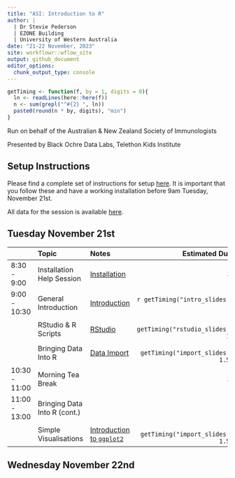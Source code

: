 ```yaml
---
title: "ASI: Introduction to R"
author: |
  | Dr Stevie Pederson
  | EZONE Building
  | University of Western Australia
date: "21-22 November, 2023"
site: workflowr::wflow_site
output: github_document
editor_options:
  chunk_output_type: console
---
```


```r
getTiming <- function(f, by = 1, digits = 0){
  ln <- readLines(here::here(f))
  n <- sum(grepl("^#{2} ", ln))
  paste0(round(n * by, digits), "min")
}
```

Run on behalf of the Australian & New Zealand Society of Immunologists

Presented by Black Ochre Data Labs, Telethon Kids Institute

## Setup Instructions

Please find a complete set of instructions for setup [here](installation.html).
It is important that you follow these and have a working installation before 9am Tuesday, November 21st.

All data for the session is available [here](data.zip).

## Tuesday November 21st

|     | Topic | Notes | Estimated Duration |
|:--- |:----- |:----- | ------------------:|
| 8:30 - 9:00   | Installation Help Session | [Installation](installation.html) | 30min |
| 9:00 - 10:30  | General Introduction     | [Introduction](intro.html)      | `r getTiming("intro_slides.qmd", 0.75)`   |
|               | RStudio & R Scripts      | [RStudio](rstudio.html)         | `r getTiming("rstudio_slides.qmd", 1, -1)` |
|               | Bringing Data Into R     | [Data Import](data_import.html) | `r getTiming("import_slides.qmd", 1.5, -1)` |
| 10:30 - 11:00 | Morning Tea Break       |                                 | 30min |
| 11:00 - 13:00 | Bringing Data Into R (cont.) |  | 15min |
|               | Simple Visualisations | [Introduction to `ggplot2`](basic_ggplot2.html) | `r getTiming("import_slides.qmd", 1.5, -1)` |

## Wednesday November 22nd